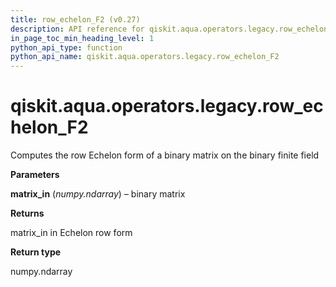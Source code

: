 ```yaml
---
title: row_echelon_F2 (v0.27)
description: API reference for qiskit.aqua.operators.legacy.row_echelon_F2 in qiskit v0.27
in_page_toc_min_heading_level: 1
python_api_type: function
python_api_name: qiskit.aqua.operators.legacy.row_echelon_F2
---
```


<span id="qiskit-aqua-operators-legacy-row-echelon-f2" />

# qiskit.aqua.operators.legacy.row\_echelon\_F2

<Function id="qiskit.aqua.operators.legacy.row_echelon_F2" isDedicatedPage={true} github="https://github.com/qiskit-community/qiskit-aqua/tree/stable/0.9/qiskit/aqua/operators/legacy/common.py" signature="row_echelon_F2(matrix_in)">
  Computes the row Echelon form of a binary matrix on the binary finite field

  **Parameters**

  **matrix\_in** (*numpy.ndarray*) – binary matrix

  **Returns**

  matrix\_in in Echelon row form

  **Return type**

  numpy.ndarray
</Function>

